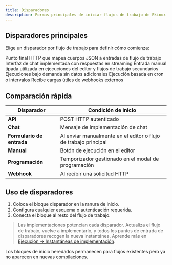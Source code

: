 ```yaml
---
title: Disparadores
description: Formas principales de iniciar flujos de trabajo de Ekinox
---
```



## Disparadores principales

Elige un disparador por flujo de trabajo para definir cómo comienza:

<Cards>
  <Card title="API" href="/triggers/api">
    Punto final HTTP que mapea cuerpos JSON a entradas de flujo de trabajo
  </Card>
  <Card title="Chat" href="/triggers/chat">
    Interfaz de chat implementada con respuestas en streaming
  </Card>
  <Card title="Formulario de entrada" href="/triggers/input-form">
    Entrada manual tipada utilizada en ejecuciones del editor y flujos de trabajo secundarios
  </Card>
  <Card title="Manual" href="/triggers/manual">
    Ejecuciones bajo demanda sin datos adicionales
  </Card>
  <Card title="Programación" href="/triggers/schedule">
    Ejecución basada en cron o intervalos
  </Card>
  <Card title="Webhook" href="/triggers/webhook">
    Recibe cargas útiles de webhooks externos
  </Card>
</Cards>

## Comparación rápida

| Disparador | Condición de inicio |
|---------|-----------------|
| **API** | POST HTTP autenticado |
| **Chat** | Mensaje de implementación de chat |
| **Formulario de entrada** | Al enviar manualmente en el editor o flujo de trabajo principal |
| **Manual** | Botón de ejecución en el editor |
| **Programación** | Temporizador gestionado en el modal de programación |
| **Webhook** | Al recibir una solicitud HTTP |

## Uso de disparadores

1. Coloca el bloque disparador en la ranura de inicio.
2. Configura cualquier esquema o autenticación requerida.
3. Conecta el bloque al resto del flujo de trabajo.

> Las implementaciones potencian cada disparador. Actualiza el flujo de trabajo, vuelve a implementarlo, y todos los puntos de entrada de disparadores recogen la nueva instantánea. Aprende más en [Ejecución → Instantáneas de implementación](/execution).

Los bloques de inicio heredados permanecen para flujos existentes pero ya no aparecen en nuevas compilaciones.
